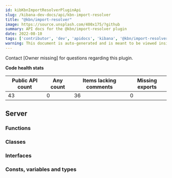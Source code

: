 ```yaml
---
id: kibKbnImportResolverPluginApi
slug: /kibana-dev-docs/api/kbn-import-resolver
title: "@kbn/import-resolver"
image: https://source.unsplash.com/400x175/?github
summary: API docs for the @kbn/import-resolver plugin
date: 2022-08-10
tags: ['contributor', 'dev', 'apidocs', 'kibana', '@kbn/import-resolver']
warning: This document is auto-generated and is meant to be viewed inside our experimental, new docs system. Reach out in #docs-engineering for more info.
---
```




Contact [Owner missing] for questions regarding this plugin.

**Code health stats**

| Public API count  | Any count | Items lacking comments | Missing exports |
|-------------------|-----------|------------------------|-----------------|
| 43 | 0 | 36 | 0 |

## Server

### Functions
<DocDefinitionList data={kbnImportResolverObj.server.functions}/>

### Classes
<DocDefinitionList data={kbnImportResolverObj.server.classes}/>

### Interfaces
<DocDefinitionList data={kbnImportResolverObj.server.interfaces}/>

### Consts, variables and types
<DocDefinitionList data={kbnImportResolverObj.server.misc}/>

